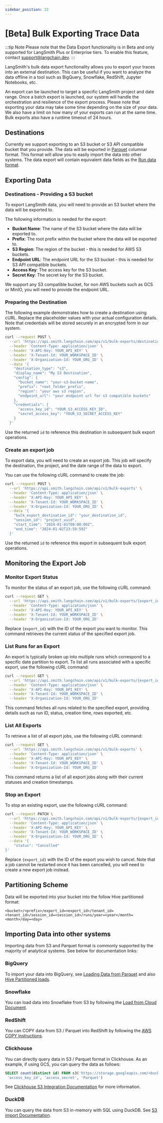 ```yaml
---
sidebar_position: 22
---
```


# [Beta] Bulk Exporting Trace Data

:::tip Note
Please note that the Data Export functionality is in Beta and only supported for LangSmith Plus or Enterprise tiers. To enable this feature, contact support@langchain.dev.
:::

LangSmith's bulk data export functionality allows you to export your traces into an external destination. This can be useful if you want to analyze the
data offline in a tool such as BigQuery, Snowflake, RedShift, Jupyter Notebooks, etc.

An export can be launched to target a specific LangSmith project and date range. Once a batch export is launched, our system will handle the orchestration and resilience of the export process.
Please note that exporting your data may take some time depending on the size of your data. We also have a limit on how many of your exports can run at the same time.
Bulk exports also have a runtime timeout of 24 hours.

## Destinations

Currently we support exporting to an S3 bucket or S3 API compatible bucket that you provide. The data will be exported in
[Parquet](https://parquet.apache.org/docs/overview/) columnar format. This format will allow you to easily import the data into
other systems. The data export will contain equivalent data fields as the [Run data format](../../reference/data_formats/run_data_format).

## Exporting Data

### Destinations - Providing a S3 bucket

To export LangSmith data, you will need to provide an S3 bucket where the data will be exported to.

The following information is needed for the export:

- **Bucket Name**: The name of the S3 bucket where the data will be exported to.
- **Prefix**: The root prefix within the bucket where the data will be exported to.
- **S3 Region**: The region of the bucket - this is needed for AWS S3 buckets.
- **Endpoint URL**: The endpoint URL for the S3 bucket - this is needed for S3 API compatible buckets.
- **Access Key**: The access key for the S3 bucket.
- **Secret Key**: The secret key for the S3 bucket.

We support any S3 compatible bucket, for non AWS buckets such as GCS or MinIO, you will need to provide the endpoint URL.

### Preparing the Destination

The following example demonstrates how to create a destination using cURL. Replace the placeholder values with your actual configuration details.
Note that credentials will be stored securely in an encrypted form in our system.

```bash
curl --request POST \
  --url 'https://api.smith.langchain.com/api/v1/bulk-exports/destinations' \
  --header 'Content-Type: application/json' \
  --header 'X-API-Key: YOUR_API_KEY' \
  --header 'X-Tenant-Id: YOUR_WORKSPACE_ID' \
  --header 'X-Organization-Id: YOUR_ORG_ID' \
  --data '{
    "destination_type": "s3",
    "display_name": "My S3 Destination",
    "config": {
      "bucket_name": "your-s3-bucket-name",
      "prefix": "root_folder_prefix",
      "region": "your aws s3 region",
      "endpoint_url": "your endpoint url for s3 compatible buckets"
    },
    "credentials": {
      "access_key_id": "YOUR_S3_ACCESS_KEY_ID",
      "secret_access_key": "YOUR_S3_SECRET_ACCESS_KEY"
    }
  }'
```

Use the returned `id` to reference this destination in subsequent bulk export operations.

### Create an export job

To export data, you will need to create an export job. This job will specify the destination, the project, and the date range of the data to export.

You can use the following cURL command to create the job:

```bash
curl --request POST \
  --url 'https://api.smith.langchain.com/api/v1/bulk-exports' \
  --header 'Content-Type: application/json' \
  --header 'X-API-Key: YOUR_API_KEY' \
  --header 'X-Tenant-Id: YOUR_WORKSPACE_ID' \
  --header 'X-Organization-Id: YOUR_ORG_ID' \
  --data '{
    "bulk_export_destination_id": "your_destination_id",
    "session_id": "project_uuid",
    "start_time": "2024-01-01T00:00:00Z",
    "end_time": "2024-01-02T23:59:59Z"
  }'
```

Use the returned `id` to reference this export in subsequent bulk export operations.

## Monitoring the Export Job

### Monitor Export Status

To monitor the status of an export job, use the following cURL command:

```bash
curl --request GET \
  --url 'https://api.smith.langchain.com/api/v1/bulk-exports/{export_id}' \
  --header 'Content-Type: application/json' \
  --header 'X-API-Key: YOUR_API_KEY' \
  --header 'X-Tenant-Id: YOUR_WORKSPACE_ID' \
  --header 'X-Organization-Id: YOUR_ORG_ID'
```

Replace `{export_id}` with the ID of the export you want to monitor. This command retrieves the current status of the specified export job.

### List Runs for an Export

An export is typically broken up into multiple runs which correspond to a specific date partition to export.
To list all runs associated with a specific export, use the following cURL command:

```bash
curl --request GET \
  --url 'https://api.smith.langchain.com/api/v1/bulk-exports/{export_id}/runs' \
  --header 'Content-Type: application/json' \
  --header 'X-API-Key: YOUR_API_KEY' \
  --header 'X-Tenant-Id: YOUR_WORKSPACE_ID' \
  --header 'X-Organization-Id: YOUR_ORG_ID'
```

This command fetches all runs related to the specified export, providing details such as run ID, status, creation time, rows exported, etc.

### List All Exports

To retrieve a list of all export jobs, use the following cURL command:

```bash
curl --request GET \
  --url 'https://api.smith.langchain.com/api/v1/bulk-exports' \
  --header 'Content-Type: application/json' \
  --header 'X-API-Key: YOUR_API_KEY' \
  --header 'X-Tenant-Id: YOUR_WORKSPACE_ID' \
  --header 'X-Organization-Id: YOUR_ORG_ID'
```

This command returns a list of all export jobs along with their current statuses and creation timestamps.

### Stop an Export

To stop an existing export, use the following cURL command:

```bash
curl --request PATCH \
  --url 'https://api.smith.langchain.com/api/v1/bulk-exports/{export_id}' \
  --header 'Content-Type: application/json' \
  --header 'X-API-Key: YOUR_API_KEY' \
  --header 'X-Tenant-Id: YOUR_WORKSPACE_ID' \
  --header 'X-Organization-Id: YOUR_ORG_ID' \
  --data '{
    "status": "Cancelled"
}'
```

Replace `{export_id}` with the ID of the export you wish to cancel. Note that a job cannot be restarted once it has been cancelled,
you will need to create a new export job instead.

## Partitioning Scheme

Data will be exported into your bucket into the follow Hive partitioned format:

```
<bucket>/<prefix>/export_id=<export_id>/tenant_id=<tenant_id>/session_id=<session_id>/runs/year=<year>/month=<month>/day=<day>
```

## Importing Data into other systems

Importing data from S3 and Parquet format is commonly supported by the majority of analytical systems. See below for documentation links:

### BigQuery

To import your data into BigQuery, see [Loading Data from Parquet](https://cloud.google.com/bigquery/docs/loading-data-cloud-storage-parquet) and also
[Hive Partitioned loads](https://cloud.google.com/bigquery/docs/hive-partitioned-loads-gcs).

### Snowflake

You can load data into Snowflake from S3 by following the [Load from Cloud Document](https://docs.snowflake.com/en/user-guide/tutorials/load-from-cloud-tutorial).

### RedShift

You can COPY data from S3 / Parquet into RedShift by following the [AWS COPY Instructions](https://aws.amazon.com/about-aws/whats-new/2018/06/amazon-redshift-can-now-copy-from-parquet-and-orc-file-formats/).

### Clickhouse

You can directly query data in S3 / Parquet format in Clickhouse. As an example, if using GCS, you can query the data as follows:

```sql
SELECT count(distinct id) FROM s3('https://storage.googleapis.com/<bucket>/<prefix>/export_id=<export_id>/**',
 'access_key_id', 'access_secret', 'Parquet')
```

See [Clickhouse S3 Integration Documentation](https://clickhouse.com/docs/en/engines/table-engines/integrations/s3) for more information.

### DuckDB

You can query the data from S3 in-memory with SQL using DuckDB. See [S3 import Documentation](https://duckdb.org/docs/guides/network_cloud_storage/s3_import.html).
